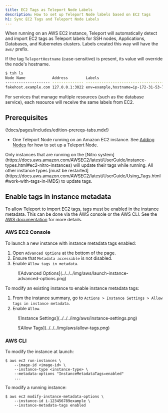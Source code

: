 ```yaml
---
title: EC2 Tags as Teleport Node Labels
description: How to set up Teleport Node labels based on EC2 tags
h1: Sync EC2 Tags and Teleport Node Labels
---
```


When running on an AWS EC2 instance, Teleport will automatically detect and import EC2 tags as
Teleport labels for SSH nodes, Applications, Databases, and Kubernetes clusters. Labels created
this way will have the `aws/` prefix.

If the tag `TeleportHostname` (case-sensitive) is present, its value will override the node's hostname.

```bash
$ tsh ls
Node Name            Address        Labels                                                                                                                  
-------------------- -------------- ----------------------------------------------------------------------------------------------------------------------- 
fakehost.example.com 127.0.0.1:3022 env=example,hostname=ip-172-31-53-70,aws/Name=atburke-dev,aws/TagKey=TagValue,aws/TeleportHostname=fakehost.example.com
```

<Notice type="note">
  For services that manage multiple resources (such as the database service), each resource will receive the
  same labels from EC2.
</Notice>

## Prerequisites

(!docs/pages/includes/edition-prereqs-tabs.mdx!)
- One Teleport Node running on an Amazon EC2 instance. See
  [Adding Nodes](../admin/adding-nodes.mdx) for how to set up a Teleport Node.

<Admonition type="note" title="Note">
  Only instances that are running on the [Nitro system](https://docs.aws.amazon.com/AWSEC2/latest/UserGuide/instance-types.html#ec2-nitro-instances)
  will update their tags while running. All other instance types [must be restarted](https://docs.aws.amazon.com/AWSEC2/latest/UserGuide/Using_Tags.html#work-with-tags-in-IMDS)
  to update tags.
</Admonition>

## Enable tags in instance metadata

To allow Teleport to import EC2 tags, tags must be enabled in the instance metadata. This can be done
via the AWS console or the AWS CLI. See the [AWS documentation](https://docs.aws.amazon.com/AWSEC2/latest/UserGuide/Using_Tags.html#allow-access-to-tags-in-IMDS)
for more details.

### AWS EC2 Console

To launch a new instance with instance metadata tags enabled:
1. Open `Advanced Options` at the bottom of the page.
2. Ensure that `Metadata accessible` is not disabled.
3. Enable `Allow tags in metadata`.

<Figure align="left" bordered caption="Advanced Options">
  ![Advanced Options](../../../img/aws/launch-instance-advanced-options.png)
</Figure>

To modify an existing instance to enable instance metadata tags:
1. From the instance summary, go to `Actions > Instance Settings > Allow tags in instance metadata`.
2. Enable `Allow`.

<Figure align="left" bordered caption="Instance Settings">
  ![Instance Settings](../../../img/aws/instance-settings.png)
</Figure>

<Figure align="left" bordered caption="Allow Tags">
  ![Allow Tags](../../../img/aws/allow-tags.png)
</Figure>

### AWS CLI

To modify the instance at launch:

```code
$ aws ec2 run-instances \
    --image-id <image-id> \
    --instance-type <instance-type> \
    --metadata-options "InstanceMetadataTags=enabled"
    ...
```

To modify a running instance:

```code
$ aws ec2 modify-instance-metadata-options \
    --instance-id i-123456789example \
    --instance-metadata-tags enabled
```
